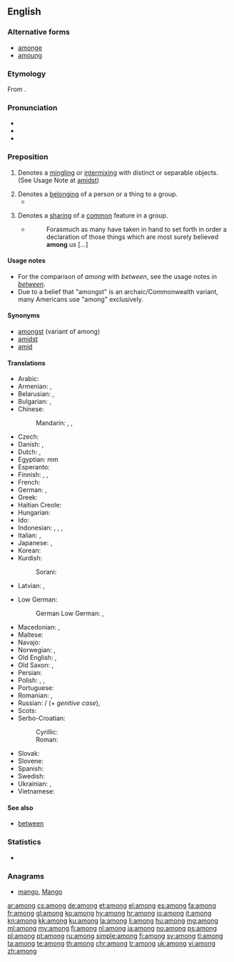 ==English==

===Alternative forms===
* [[amonge]] {{qualifier|archaic}}
* [[amoung]] {{qualifier|obsolete}}

===Etymology===
From {{etyl|ang|en}} {{term/t|ang|onġemang}}.

===Pronunciation===
* {{IPA|/əˈmʌŋ/}}
* {{audio|en-us-among.ogg|Audio (US)|lang=en}}
* {{hyphenation|a|mong|lang=en}}

===Preposition===
{{en-prep}}

# Denotes a [[mingling]] or [[intermixing]] with distinct or separable objects. (See Usage Note at [[amidst]])
#: {{usex|lang=en|How can you speak with authority about their customs when you have never lived '''among''' them?}}
# Denotes a [[belong]]ing of a person or a thing to a group.
#* {{quote-magazine|date=2013-08-10|volume=408|issue=8848|magazine={{w|The Economist}}
|title=[http://www.economist.com/news/leaders/21583277-worlds-biggest-polluter-going-green-it-needs-speed-up-transition-can-china Can China clean up fast enough?]
|passage=All this has led to an explosion of protest across China, including '''among''' a middle class that has discovered nimbyism.}}
#: {{usex|lang=en|He is '''among''' the few who completely understand the subject.}}
# Denotes a [[share|sharing]] of a [[common]] feature in a group.
#* {{RQ:Authorized Version|Luke|1|1}}
#*: Forasmuch as many have taken in hand to set forth in order a declaration of those things which are most surely believed '''among''' us […]
#: {{usex|lang=en|Lactose intolerance is common '''among''' people of Asian heritage.}}

====Usage notes====
* For the comparison of ''among'' with ''between'', see the usage notes in ''[[between]]''.
* Due to a belief that "amongst" is an archaic/Commonwealth variant, many Americans use "among" exclusively.

====Synonyms====
* [[amongst]] (variant of among)
* [[amidst]]
* [[amid]]

====Translations====
{{trans-top|mingling or intermixing}}
* Arabic: {{t|ar|بين|tr=báyna|sc=Arab}}
* Armenian: {{t|hy|մեջ|tr=meǰ}}, {{t|hy|միջև|tr=miǰev}}
* Belarusian: {{t|be|сярод|tr=sjaród|sc=Cyrl}}, {{t|be|паміж|tr=pamíž|sc=Cyrl}}
* Bulgarian: {{t+|bg|сред|tr=sred}}, {{t+|bg|между|tr=meždú}}
* Chinese:
*: Mandarin: {{t+|cmn|其中|tr=qízhōng|sc=Hani}}, {{t+|cmn|之間|sc=Hani}}, {{t|cmn|之间|tr=zhījiān|sc=Hani}}
* Czech: {{t+|cs|mezi}}
* Danish: {{t|da|mellem}}, {{t|da|blandt}}
* Dutch: {{t+|nl|tussen}}, {{t+|nl|onder}}
* Egyptian: {{t|egy|mm}}<hiero>mm</hiero>
* Esperanto: {{t|eo|inter}}
* Finnish: {{t|fi|joukossa}}, {{t|fi|keskellä}}, {{t|fi|seassa}}
* French: {{t+|fr|parmi}}
* German: {{t+|de|unter}}, {{t+|de|zwischen}}
* Greek: {{t+|el|ανάμεσα||tr=anámesa}}
* Haitian Creole: {{t|ht|pami}}
* Hungarian: {{t+|hu|között}}
* Ido: {{t+|io|inter}}
* Indonesian: {{t+|id|antara}}, {{t|id|di antara}}, {{t+|id|dalam}}, {{t|id|di tengah}}
* Italian: {{t+|it|tra}}, {{t+|it|sotto}}
* Japanese: {{t+|ja|中|tr=[[なか]], naka|sc=Jpan}}, {{t+|ja|間|tr=[[あいだ]], aida|sc=Jpan}}
* Korean: {{t+|ko|가운데|tr=gaunde-e|alt=가운데에|sc=Kore}}
* Kurdish:
*: Sorani: {{t|ku|نێوان}}
* Latvian: {{t|lv|starp}}, {{t|lv|vidū}}
{{trans-mid}}
* Low German:
*: German Low German: {{t|nds-de|mang}}, {{t|nds-de|mank}}
* Macedonian: {{t|mk|меѓу|tr=méǵu|sc=Cyrl}}, {{t|mk|помеѓу|tr=pómeǵu|sc=Cyrl}}
* Maltese: {{t|mt|fost}}
* Navajo: {{t|nv|atah}}
* Norwegian: {{t+|no|blant}}, {{t+|no|mellom}}
* Old English: {{t|ang|ġemang}}, {{t|ang|onmang}}
* Old Saxon: {{t|osx|gimang}}, {{t|osx|an gimang}}
* Persian: {{t|fa|در میان|tr=dar miyân-e|sc=fa-Arab}}
* Polish: {{t+|pl|wśród}}, {{t+|pl|pośród}}, {{t+|pl|między}}
* Portuguese: {{t+|pt|entre}}
* Romanian: {{t+|ro|între}}, {{t+|ro|printre}}
* Russian: {{t+|ru|среди|tr=sredí}} / {{t+|ru|средь|tr=sredʹ}} (+ ''genitive case''), {{t+|ru|между|tr=méždu}}
* Scots: {{t|sco|amang}}
* Serbo-Croatian:
*: Cyrillic: {{t|sh|међу|sc=Cyrl}}
*: Roman: {{t|sh|među}}
* Slovak: {{t|sk|medzi}}
* Slovene: {{t+|sl|med}}
* Spanish: {{t+|es|entre}}
* Swedish: {{t+|sv|bland}}
* Ukrainian: {{t|uk|серед|tr=seréd|sc=Cyrl}}, {{t|uk|між|tr=miž|sc=Cyrl}}
* Vietnamese: {{t|vi|trong số}}
{{trans-bottom}}

====See also====
* [[between]]

===Statistics===
* {{rank|seen|better|name|209|among|done|days|something}}

===Anagrams===
* [[mango#English|mango]], [[Mango#English|Mango]]


[[ar:among]]
[[cs:among]]
[[de:among]]
[[et:among]]
[[el:among]]
[[es:among]]
[[fa:among]]
[[fr:among]]
[[gl:among]]
[[ko:among]]
[[hy:among]]
[[hr:among]]
[[io:among]]
[[it:among]]
[[kn:among]]
[[kk:among]]
[[ku:among]]
[[la:among]]
[[li:among]]
[[hu:among]]
[[mg:among]]
[[ml:among]]
[[my:among]]
[[fj:among]]
[[nl:among]]
[[ja:among]]
[[no:among]]
[[ps:among]]
[[pl:among]]
[[pt:among]]
[[ru:among]]
[[simple:among]]
[[fi:among]]
[[sv:among]]
[[tl:among]]
[[ta:among]]
[[te:among]]
[[th:among]]
[[chr:among]]
[[tr:among]]
[[uk:among]]
[[vi:among]]
[[zh:among]]